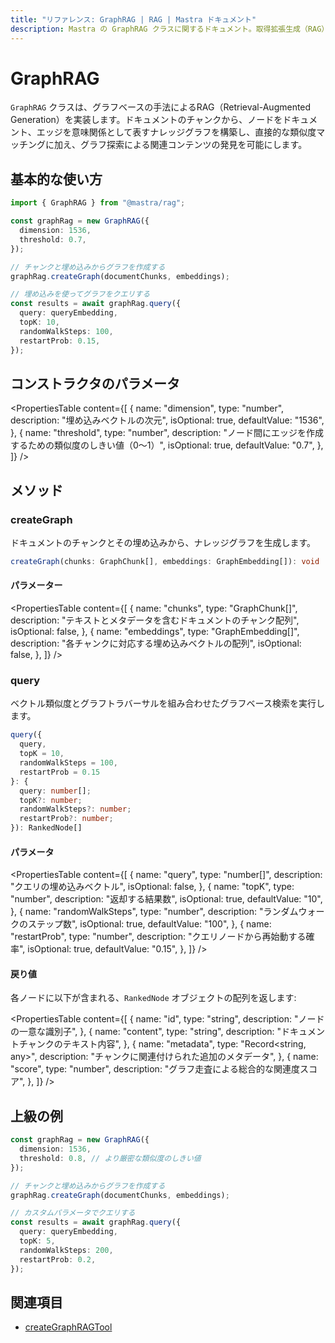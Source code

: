```yaml
---
title: "リファレンス: GraphRAG | RAG | Mastra ドキュメント"
description: Mastra の GraphRAG クラスに関するドキュメント。取得拡張生成（RAG）におけるグラフベースの手法を実装しています。
---
```


# GraphRAG

`GraphRAG` クラスは、グラフベースの手法によるRAG（Retrieval-Augmented Generation）を実装します。ドキュメントのチャンクから、ノードをドキュメント、エッジを意味関係として表すナレッジグラフを構築し、直接的な類似度マッチングに加え、グラフ探索による関連コンテンツの発見を可能にします。

## 基本的な使い方

```typescript
import { GraphRAG } from "@mastra/rag";

const graphRag = new GraphRAG({
  dimension: 1536,
  threshold: 0.7,
});

// チャンクと埋め込みからグラフを作成する
graphRag.createGraph(documentChunks, embeddings);

// 埋め込みを使ってグラフをクエリする
const results = await graphRag.query({
  query: queryEmbedding,
  topK: 10,
  randomWalkSteps: 100,
  restartProb: 0.15,
});
```


## コンストラクタのパラメータ

<PropertiesTable
  content={[
    {
      name: "dimension",
      type: "number",
      description: "埋め込みベクトルの次元",
      isOptional: true,
      defaultValue: "1536",
    },
    {
      name: "threshold",
      type: "number",
      description:
        "ノード間にエッジを作成するための類似度のしきい値（0〜1）",
      isOptional: true,
      defaultValue: "0.7",
    },
  ]}
/>

## メソッド

### createGraph

ドキュメントのチャンクとその埋め込みから、ナレッジグラフを生成します。

```typescript
createGraph(chunks: GraphChunk[], embeddings: GraphEmbedding[]): void
```


#### パラメーター

<PropertiesTable
  content={[
    {
      name: "chunks",
      type: "GraphChunk[]",
      description: "テキストとメタデータを含むドキュメントのチャンク配列",
      isOptional: false,
    },
    {
      name: "embeddings",
      type: "GraphEmbedding[]",
      description: "各チャンクに対応する埋め込みベクトルの配列",
      isOptional: false,
    },
  ]}
/>

### query

ベクトル類似度とグラフトラバーサルを組み合わせたグラフベース検索を実行します。

```typescript
query({
  query,
  topK = 10,
  randomWalkSteps = 100,
  restartProb = 0.15
}: {
  query: number[];
  topK?: number;
  randomWalkSteps?: number;
  restartProb?: number;
}): RankedNode[]
```


#### パラメータ

<PropertiesTable
  content={[
    {
      name: "query",
      type: "number[]",
      description: "クエリの埋め込みベクトル",
      isOptional: false,
    },
    {
      name: "topK",
      type: "number",
      description: "返却する結果数",
      isOptional: true,
      defaultValue: "10",
    },
    {
      name: "randomWalkSteps",
      type: "number",
      description: "ランダムウォークのステップ数",
      isOptional: true,
      defaultValue: "100",
    },
    {
      name: "restartProb",
      type: "number",
      description: "クエリノードから再始動する確率",
      isOptional: true,
      defaultValue: "0.15",
    },
  ]}
/>

#### 戻り値

各ノードに以下が含まれる、`RankedNode` オブジェクトの配列を返します:

<PropertiesTable
  content={[
    {
      name: "id",
      type: "string",
      description: "ノードの一意な識別子",
    },
    {
      name: "content",
      type: "string",
      description: "ドキュメントチャンクのテキスト内容",
    },
    {
      name: "metadata",
      type: "Record<string, any>",
      description: "チャンクに関連付けられた追加のメタデータ",
    },
    {
      name: "score",
      type: "number",
      description: "グラフ走査による総合的な関連度スコア",
    },
  ]}
/>

## 上級の例

```typescript
const graphRag = new GraphRAG({
  dimension: 1536,
  threshold: 0.8, // より厳密な類似度のしきい値
});

// チャンクと埋め込みからグラフを作成する
graphRag.createGraph(documentChunks, embeddings);

// カスタムパラメータでクエリする
const results = await graphRag.query({
  query: queryEmbedding,
  topK: 5,
  randomWalkSteps: 200,
  restartProb: 0.2,
});
```


## 関連項目

- [createGraphRAGTool](../tools/graph-rag-tool)
